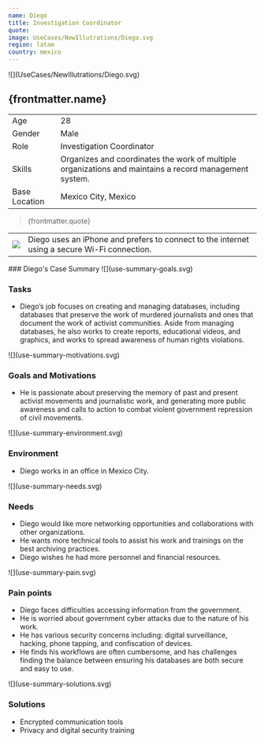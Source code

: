 ```yaml
---
name: Diego
title: Investigation Coordinator
quote:
image: UseCases/NewIllutrations/Diego.svg
region: latam
country: mexico
---
```



<ProfileSection>
![](UseCases/NewIllutrations/Diego.svg)

## **{frontmatter.name}**

|               |                                                                                                           |
| ------------- | --------------------------------------------------------------------------------------------------------- |
| Age           | 28                                                                                                        |
| Gender        | Male                                                                                                      |
| Role          | Investigation Coordinator                                                                                 |
| Skills        | Organizes and coordinates the work of multiple organizations and maintains a record management system.    |
| Base Location | Mexico City, Mexico                                                                                       |

> {frontmatter.quote}

|                    |                                                                                                      |
| ------------------ | ---------------------------------------------------------------------------------------------------- |
| ![](play.svg)      | Diego uses an iPhone and prefers to connect to the internet using a secure Wi-Fi connection.         |

</ProfileSection>
<AchievementsSection>
    ### Diego's Case Summary

<AchievementItem>
![](use-summary-goals.svg)

### Tasks

- Diego’s job focuses on creating and managing databases, including databases that preserve the work of murdered journalists and ones that document the work of activist communities. Aside from managing databases, he also works to create reports, educational videos, and graphics, and works to spread awareness of human rights violations. 

</AchievementItem>
<AchievementItem>
![](use-summary-motivations.svg)

### Goals and Motivations

- He is passionate about preserving the memory of past and present activist movements and journalistic work, and generating more public awareness and calls to action to combat violent government repression of civil movements. 

</AchievementItem>
<AchievementItem>
![](use-summary-environment.svg)

### Environment

- Diego works in an office in Mexico City. 

</AchievementItem>
<AchievementItem>
![](use-summary-needs.svg)

### Needs

- Diego would like more networking opportunities and collaborations with other organizations. 
- He wants more technical tools to assist his work and trainings on the best archiving practices.
- Diego wishes he had more personnel and financial resources. 

</AchievementItem>
<AchievementItem>
![](use-summary-pain.svg)

### Pain points

- Diego faces difficulties accessing information from the government.
- He is worried about government cyber attacks due to the nature of his work.
- He has various security concerns including: digital surveillance, hacking, phone tapping, and confiscation of devices.
- He finds his workflows are often cumbersome, and has challenges finding the balance between ensuring his databases are both secure and easy to use. 

</AchievementItem>
<AchievementItem>
![](use-summary-solutions.svg)

### Solutions

- Encrypted communication tools
- Privacy and digital security training

</AchievementItem>
</AchievementsSection>
